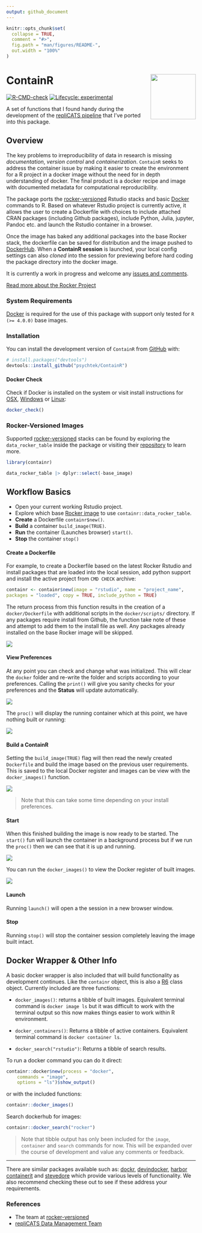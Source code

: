 ```yaml
---
output: github_document
---
```


<!-- README.md is generated from README.Rmd. Please edit that file -->

```r
knitr::opts_chunk$set(
  collapse = TRUE,
  comment = "#>",
  fig.path = "man/figures/README-",
  out.width = "100%"
)
```

# ContainR <img src="inst/figures/ContainR.png" align="right" width="120" />

<!-- badges: start -->
[![R-CMD-check](https://github.com/psychtek/ContainR/actions/workflows/R-CMD-check.yaml/badge.svg)](https://github.com/psychtek/ContainR/actions/workflows/R-CMD-check.yaml)
[![Lifecycle: experimental](https://img.shields.io/badge/lifecycle-experimental-orange.svg)](https://lifecycle.r-lib.org/articles/stages.html#experimental)
<!-- badges: end -->

A set of functions that I found handy during the development of the [repliCATS pipeline](https://replicats.research.unimelb.edu.au/) that I've ported into this package. 

## Overview

The key problems to irreproducibility of data in research is missing *documentation*, *version control* and *containerization*. `ContainR` seeks to address the container issue by making it easier to create the environment for a R project in a docker image without the need for in depth understanding of docker. The final product is a docker recipe and image with documented metadata for computational reproducibility.  

The package ports the [rocker-versioned](https://github.com/rocker-org/rocker-versioned2) Rstudio stacks and basic [Docker](https://docs.docker.com/reference/) commands to R. Based on whatever Rstudio project is currently active, it allows the user to create a Dockerfile with choices to include attached CRAN packages (including Github packages), include Python, Julia, jupyter, Pandoc etc. and launch the Rstudio container in a browser. 

Once the image has baked any additional packages into the base Rocker stack, the dockerfile can be saved for distribution and the image pushed to [DockerHub](https://hub.docker.com/). When a **ContainR session** is launched, your local config settings can also *cloned* into the session for previewing before hard coding the package directory into the docker image.

It is currently a work in progress and welcome any [issues and comments](https://github.com/psychtek/ContainR/issues). 

[Read more about the Rocker Project](https://rocker-project.org/)


### System Requirements

[Docker](https://docker-docs.netlify.app/install/) is required for the use of this package with support only tested for `R (>= 4.0.0)` base images. 

### Installation

You can install the development version of `ContainR` from [GitHub](https://github.com/psychtek/ContainR) with:

``` r
# install.packages("devtools")
devtools::install_github("psychtek/ContainR")
```

#### Docker Check 

Check if Docker is installed on the system or visit install instructions for [OSX](https://docs.docker.com/desktop/install/mac-install/), [Windows](https://docs.docker.com/desktop/install/windows-install/) or [Linux](https://docs.docker.com/engine/install/):

```r
docker_check()
```


### Rocker-Versioned Images

Supported [rocker-versioned](https://github.com/rocker-org/rocker-versioned2) stacks can be found by exploring the `data_rocker_table` inside the package or visiting their [repository](https://github.com/rocker-org/rocker-versioned2) to learn more. 

```r
library(containr)

data_rocker_table |> dplyr::select(-base_image)
```

## Workflow Basics

- Open your current working Rstudio project. 
- Explore which base [Rocker image](https://rocker-project.org/) to use `containr::data_rocker_table`.
- **Create** a Dockerfile `containr$new()`.
- **Build** a container `build_image(TRUE)`.
- **Run** the container (Launches browser) `start()`.
- **Stop** the container `stop()`

#### Create a Dockerfile 

For example, to create a Dockerfile based on the latest Rocker Rstudio and install packages that are loaded into the local session, add python support and install the active project from `CMD CHECK` archive: 

```r
containr <- containr$new(image = "rstudio", name = "project_name", 
packages = "loaded", copy = TRUE, include_python = TRUE)
```

The return process from this function results in the creation of a `docker/Dockerfile` with additional scripts in the `docker/scripts/` directory. If any packages require install from Github, the function take note of these and attempt to add them to the install file as well. Any packages already installed on the base Rocker image will be skipped. 

<img src="inst/figures/initialize.png" align="centre"/>

#### View Preferences 

At any point you can check and change what was initialized. This will clear the `docker` folder and re-write the folder and scripts according to your preferences. Calling the `print()` will give you sanity checks for your preferences and the **Status** will update automatically. 

<img src="inst/figures/print_settings_command.png" align="centre"/>

The `proc()` will display the running container which at this point, we have nothing built or running: 

<img src="inst/figures/check_process.png" align="centre"/>

#### Build a ContainR

Setting the `build_image(TRUE)` flag will then read the newly created `Dockerfile` and build the image based on the previous user requirements. This is saved to the local Docker register and images can be view with the `docker_images()` function.

<img src="inst/figures/image_building.png" align="centre"/>

> Note that this can take some time depending on your install preferences. 

#### Start
When this finished building the image is now ready to be started. The `start()` fun will launch the container in a background process but if we run the `proc()` then we can see that it is up and running. 

<img src="inst/figures/process_active.png" align="centre"/>

You can run the `docker_images()` to view the Docker register of built images. 

<img src="inst/figures/docker_images.png" align="centre"/>

#### Launch 

Running `launch()` will open a the session in a new browser window. 

#### Stop

Running `stop()` will stop the container session completely leaving the image built intact. 

## Docker Wrapper & Other Info

A basic docker wrapper is also included that will build functionality as development continues. Like the `containr` object, this is also a [R6](https://github.com/r-lib/R6) class object. Currently included are three functions: 

- `docker_images()`: returns a tibble of built images. Equivalent terminal command is `docker image ls` but it was difficult to work with the terminal output so this now makes things easier to work within R environment. 

- `docker_containers()`: Returns a tibble of active containers. Equivalent terminal command is `docker container ls`. 

- `docker_search("rstudio")`: Returns a tibble of search results. 

To run a docker command you can do it direct:

```r
containr::docker$new(process = "docker",
    commands = "image",
    options = "ls")$show_output()
```

or with the included functions: 

```r
containr::docker_images()
```

Search dockerhub for images: 


```r
containr::docker_search("rocker")
```


> Note that tibble output has only been included for the `image`, `container` and `search` commands for now. This will be expanded over the course of development and value any comments or feedback. 

----

There are similar packages available such as: 
[dockr](https://github.com/smaakage85/dockr), 
[devindocker](https://github.com/ThinkR-open/devindocker), 
[harbor](https://github.com/wch/harbor)
[containerit](https://github.com/o2r-project/containerit) and 
[stevedore](https://github.com/richfitz/stevedore) which provide various levels of functionality. We also recommend checking these out to see if these address your requirements. 

### References 

- The team at [rocker-versioned](https://github.com/rocker-org/rocker-versioned2)
- [repliCATS Data Management Team](https://replicats.research.unimelb.edu.au/) 
